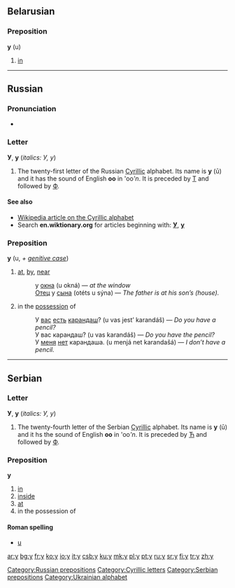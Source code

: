 {{see|y|ყ|Appendix:Variations of "y"}}
==Belarusian==

===Preposition===
'''у''' (u)

# [[in]]

----

==Russian==

===Pronunciation===
* {{IPA|[u]}}

===Letter===
'''У''', '''у''' (''italics: У, у'')

# The twenty-first letter of the Russian [[Cyrillic]] alphabet. Its name is '''у''' (ū) and it has the sound of English '''oo''' in {{s}}'oo'''n''. It is preceded by [[т|Т]] and followed by [[ф|Ф]].

====See also====
* [[w:Cyrillic alphabet|Wikipedia article on the Cyrillic alphabet]]
* Search '''en.wiktionary.org''' for articles beginning with: '''[http://en.wiktionary.org/w/index.php?title=Special%3AAllpages&from=%D0%A3&namespace=0 У]''', '''[http://en.wiktionary.org/w/index.php?title=Special%3AAllpages&from=%D1%83&namespace=0 у]'''

===Preposition===
'''у''' (u, ''+ [[genitive case]]'')

# [[at]], [[by]], [[near]]
#: у [[окно|окна]] (u okná) — ''at the window''
#: [[Отец]] у [[сын|сына]] (otéts u sýna) — ''The father is at his son’s (house).''
# in the [[possession]] of
#: У [[вы|вас]] [[есть]] [[карандаш]]? (u vas jest’ karandáš) — ''Do you have a pencil?''
#: У вас карандаш? (u vas karandáš) — ''Do you have the pencil?''
#: У [[я|меня]] [[нет]] карандаша. (u menjá net karandašá) — ''I don’t have a pencil.''

[[Category:Russian prepositions]]

----

==Serbian==

===Letter===
'''У''', '''у''' (''italics: У, у'')

# The twenty-fourth letter of the Serbian [[Cyrillic]] alphabet. Its name is '''у''' (ū) and it hs the sound of English '''oo''' in {{s}}'oo'''n''. It is preceded by [[ћ|Ћ]] and followed by [[ф|Ф]].

===Preposition===
'''у'''

# [[in]]
# [[inside]]
# [[at]]
# in the possession of

====Roman spelling====
* [[u#Serbian|u]]

[[Category:Cyrillic letters]]
[[Category:Serbian prepositions]]
[[Category:Ukrainian alphabet]]

[[ar:у]]
[[bg:у]]
[[fr:у]]
[[ko:у]]
[[io:у]]
[[it:у]]
[[csb:у]]
[[ku:у]]
[[mk:у]]
[[pl:у]]
[[pt:у]]
[[ru:у]]
[[sr:у]]
[[fi:у]]
[[tr:у]]
[[zh:у]]
